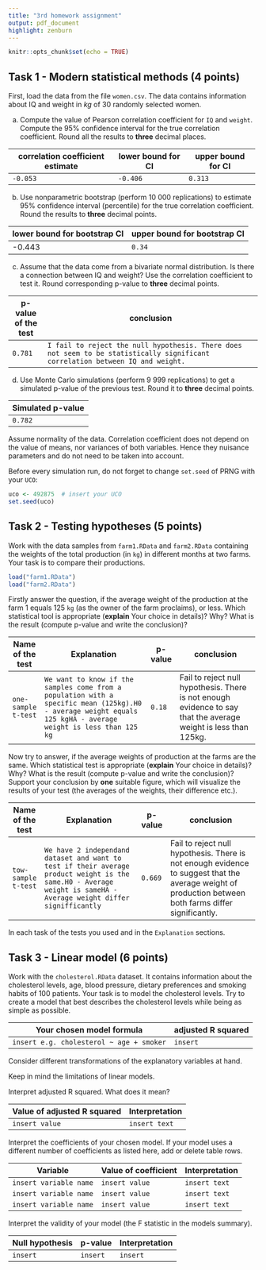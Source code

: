 ```yaml
---
title: "3rd homework assignment"
output: pdf_document
highlight: zenburn
---
```


```r
knitr::opts_chunk$set(echo = TRUE)
```

## Task 1 - Modern statistical methods (4 points)

First, load the data from the file `women.csv`. The data contains information about IQ and weight in $kg$ of 30 randomly selected women.

a)  Compute the value of Pearson correlation coefficient for `IQ` and `weight`. Compute the 95% confidence interval for the true correlation coefficient. Round all the results to **three** decimal places.

+----------------------------------+----------------------+----------------------+
| correlation coefficient estimate | lower bound for CI   | upper bound for CI   |
+==================================+======================+======================+
| `-0.053`                         | `-0.406`             | `0.313`              |
+----------------------------------+----------------------+----------------------+

b)  Use nonparametric bootstrap (perform 10 000 replications) to estimate 95% confidence interval (percentile) for the true correlation coefficient. Round the results to **three** decimal points.

| lower bound for bootstrap CI | upper bound for bootstrap CI |
|------------------------------|------------------------------|
| -0.443                       | `0.34`                       |

c)  Assume that the data come from a bivariate normal distribution. Is there a connection between IQ and weight? Use the correlation coefficient to test it. Round corresponding p-value to **three** decimal points.

| p-value of the test | conclusion                                                                                                                     |
|---------------------|--------------------------------------------------------------------------------------------------------------------------------|
| `0.781`             | `I fail to reject the null hypothesis. There does not seem to be statistically significant correlation between IQ and weight.` |

d)  Use Monte Carlo simulations (perform 9 999 replications) to get a simulated p-value of the previous test. Round it to **three** decimal points.

| Simulated p-value |
|-------------------|
| `0.782`           |

\textcolor{blue}{\textbf{Hint:}} Assume normality of the data. Correlation coefficient does not depend on the value of means, nor variances of both variables. Hence they \textcolor{red}{\textbf{are not}} nuisance parameters and do not need to be taken into account.

\textcolor{red}{\textbf{Caution:}} Before every simulation run, do not forget to change `set.seed` of PRNG with your `UCO`:

```r
uco <- 492875  # insert your UCO
set.seed(uco)
```

\newpage

## Task 2 - Testing hypotheses (5 points)

Work with the data samples from `farm1.RData` and `farm2.RData` containing the weights of the total production (in `kg`) in different months at two farms. Your task is to compare their productions.

```r
load("farm1.RData")
load("farm2.RData")
```

Firstly answer the question, if the average weight of the production at the farm 1 equals 125 `kg` (as the owner of the farm proclaims), or less. Which statistical tool is appropriate (**explain** Your choice in details)? Why? What is the result (compute p-value and write the conclusion)?

+----------------------+---------------------------------------------------------------------------------------------------------------------------------------------------------------+---------------+-----------------------------------------------------------------------------------------------------------------+
| Name of the test     | Explanation                                                                                                                                                   | p-value       | conclusion                                                                                                      |
+======================+===============================================================================================================================================================+===============+=================================================================================================================+
| `one-sample t-test`  | `We want to know if the samples come from a population with a specific mean (125kg).H0 - average weight equals 125 kgHA - average weight is less than 125 kg` | `0.18`        | Fail to reject null hypothesis. There is not enough evidence to say that the average weight is less than 125kg. |
+----------------------+---------------------------------------------------------------------------------------------------------------------------------------------------------------+---------------+-----------------------------------------------------------------------------------------------------------------+

Now try to answer, if the average weights of production at the farms are the same. Which statistical test is appropriate (**explain** Your choice in details)? Why? What is the result (compute p-value and write the conclusion)? Support your conclusion by **one** suitable figure, which will visualize the results of your test (the averages of the weights, their difference etc.).

+---------------------+-------------------------------------------------------------------------------------------------------------------------------------------------------------------+---------------+--------------------------------------------------------------------------------------------------------------------------------------------------------+
| Name of the test    | Explanation                                                                                                                                                       | p-value       | conclusion                                                                                                                                             |
+=====================+===================================================================================================================================================================+===============+========================================================================================================================================================+
| `tow-sample t-test` | `We have 2 independand dataset and want to test if their average product weight is the same.H0 - Average weight is sameHA - Average weight differ signifficantly` | `0.669`       | Fail to reject null hypothesis. There is not enough evidence to suggest that the average weight of production between both farms differ significantly. |
+---------------------+-------------------------------------------------------------------------------------------------------------------------------------------------------------------+---------------+--------------------------------------------------------------------------------------------------------------------------------------------------------+

In each task \textcolor{red}{\textbf{check the assumptions}} of the tests you used and \textcolor{red}{\textbf{name them all}} in the `Explanation` sections.

## Task 3 - Linear model (6 points)

Work with the `cholesterol.RData` dataset. It contains information about the cholesterol levels, age, blood pressure, dietary preferences and smoking habits of 100 patients. Your task is to model the cholesterol levels. Try to create a model that best describes the cholesterol levels while being as simple as possible.

| Your chosen model formula                | adjusted R squared |
|------------------------------------------|--------------------|
| `insert e.g. cholesterol ~ age + smoker` | `insert`           |

\textcolor{blue}{\textbf{Hint:}} Consider different transformations of the explanatory variables at hand.

\textcolor{red}{\textbf{Warning:}} Keep in mind the limitations of linear models.

Interpret adjusted R squared. What does it mean?

| Value of adjusted R squared | Interpretation |
|-----------------------------|----------------|
| `insert value`              | `insert text`  |

Interpret the coefficients of your chosen model. If your model uses a different number of coefficients as listed here, add or delete table rows.

| Variable               | Value of coefficient | Interpretation |
|------------------------|----------------------|----------------|
| `insert variable name` | `insert value`       | `insert text`  |
| `insert variable name` | `insert value`       | `insert text`  |
| `insert variable name` | `insert value`       | `insert text`  |

Interpret the validity of your model (the F statistic in the models summary).

| Null hypothesis | p-value  | Interpretation |
|-----------------|----------|----------------|
| `insert`        | `insert` | `insert`       |
